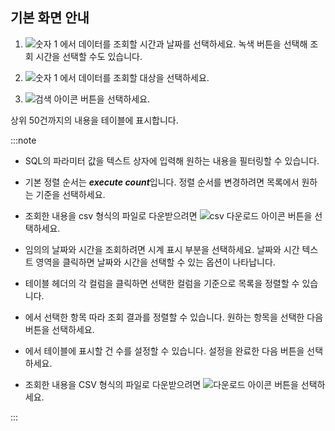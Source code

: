 ## 기본 화면 안내

<Xclude product='postgresql,mysql,oracle,cubird,oracle-v1,oracle-pro,altibase'><ImgLang img='db-database-sql-stat.png' desc='SQL 통계' /></Xclude>

<InDoc product='postgresql,mysql,cubird'><ProdImg img='db-database-sql-stat.png' desc='SQL 통계' /></InDoc>

<InDoc product='oracle,oracle-v1,oracle-pro'><ImgLang img='db-database-sql-stat-oracle-pro.png' desc='SQL 통계' /></InDoc>

<InDoc product='altibase'><ImgLang img='db-database-sql-stat-altibase.png' desc='SQL 통계' /></InDoc>

1. ![숫자 1](/img/number-01.png) <Cmdname sid="time" className="uitext" />에서 데이터를 조회할 시간과 날짜를 선택하세요. 녹색 버튼을 선택해 조회 시간을 선택할 수도 있습니다.

1. ![숫자 1](/img/number-01.png) <Cmdname sid="instance" className="uitext" />에서 데이터를 조회할 대상을 선택하세요.

1. ![검색 아이콘](/img/ico-btn-search.png) 버튼을 선택하세요.

상위 50건까지의 내용을 테이블에 표시합니다.

:::note

<Xclude product='postgresql,mysql,oracle,oracle-v1,oracle-pro,altibase'>

* SQL의 파라미터 값을 <Cmdname sid="filter" className="uitext" /> 텍스트 상자에 입력해 원하는 내용을 필터링할 수 있습니다.

* 기본 정렬 순서는 ***execute count***입니다. 정렬 순서를 변경하려면 <Cmdname sid="TTL07772" className="uitext" /> 목록에서 원하는 기준을 선택하세요.

* 조회한 내용을 csv 형식의 파일로 다운받으려면 ![csv 다운로드 아이콘](/img/ic-csv-download-ms.svg) 버튼을 선택하세요.

</Xclude>

<InDoc product='postgresql,mysql,oracle,oracle-v1,oracle-pro,altibase'>

* 임의의 날짜와 시간을 조회하려면 시계 표시 부분을 선택하세요. 날짜와 시간 텍스트 영역을 클릭하면 날짜와 시간을 선택할 수 있는 옵션이 나타납니다.

* 테이블 헤더의 각 컬럼을 클릭하면 선택한 컬럼을 기준으로 목록을 정렬할 수 있습니다.

* <Cmdname sid="TTL07772" className="uitext" />에서 선택한 항목 따라 조회 결과를 정렬할 수 있습니다. 원하는 항목을 선택한 다음 <LinkImage img="ico-btn-search.png" className="ico" /> 버튼을 선택하세요.

* <Cmdname sid="TTL07773" className="uitext" />에서 테이블에 표시할 건 수를 설정할 수 있습니다. 설정을 완료한 다음 <LinkImage img="ico-btn-search.png" className="ico" /> 버튼을 선택하세요.

* 조회한 내용을 CSV 형식의 파일로 다운받으려면 ![다운로드 아이콘](/img/ico-download.svg) 버튼을 선택하세요.

</InDoc>

:::
